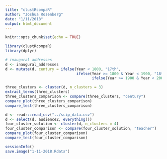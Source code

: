 ```yaml
---
title: "clustRcompaR"
author: "Joshua Rosenberg"
date: "1/11/2018"
output: html_document
---
```


```r
knitr::opts_chunk$set(echo = TRUE)
```

```r
library(clustRcompaR)
library(dplyr)

# inaugural addresses
d <- inaugural_addresses
d <- mutate(d, century = ifelse(Year < 1800, "17th",
                                ifelse(Year >= 1800 & Year < 1900, "18th",
                                       ifelse(Year >= 1900 & Year < 2000, "19th", "20th"))))

three_clusters <- cluster(d, n_clusters = 3)
extract_terms(three_clusters)
three_clusters_comparison <- compare(three_clusters, "century")
compare_plot(three_clusters_comparison)
compare_test(three_clusters_comparison)
```

```r
d <- readr::read_csv("../scip_data.csv")
d <- select(d, audience2, everything())
four_cluster_solution <- cluster(d, n_clusters = 4)
four_cluster_comparison <- compare(four_cluster_solution, "teacher")
compare_plot(four_cluster_comparison)
compare_test(four_cluster_comparison)
```

```r
sessionInfo()
save.image("1-11-2018.Rdata")
```
